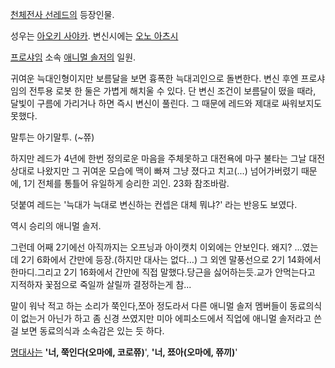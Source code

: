 [[천체전사 선레드]]의 등장인물.

성우는 [[아오키 사야카]]. 변신시에는 [[오노 아츠시]]

[[프로샤임]] 소속 [[애니멀 솔저]]의 일원. 

귀여운 늑대인형이지만 보름달을 보면 흉폭한 늑대괴인으로 돌변한다. 변신 후엔 프로샤임의 전투용 로봇 한 둘은 가볍게 해치울 수 있다. 단 변신 조건이 보름달이 떴을 때라, 달빛이 구름에 가리거나 하면 즉시 변신이 풀린다. 그 때문에 레드와 제대로 싸워보지도 못했다. 

말투는 아기말투. (~쮸)

하지만 레드가 4년에 한번 정의로운 마음을 주체못하고 대전욕에 마구 불타는 그날 대전상대로 나왔지만 그 귀여운 모습에 맥이 빠져 그냥 졌다고 치고(...) 넘어가버렸기 때문에, 1기 전체를 통틀어 유일하게 승리한 괴인. 23화 참조바람.

덧붙여 레드는 '늑대가 늑대로 변신하는 컨셉은 대체 뭐냐?' 라는 반응도 보였다.

역시 승리의 애니멀 솔저.

그런데 어째 2기에선 아직까지는 오프닝과 아이캣치 이외에는 안보인다. 왜지? …였는데 2기 6화에서 간만에 등장.(하지만 대사는 없다…) 그 외엔 말풍선으로 2기 14화에서 한마디.그리고 2기 16화에서 간만에 직접 말했다.당근을 싫어하는듯.교가 안먹는다고 지적하자 꽃점으로 죽일까 살릴까 결정하는게 참...

말이 워낙 적고 하는 소리가 쭉인다,쪼아 정도라서 다른 애니멀 솔저 멤버들이 동료의식이 없는거 아닌가 하고 좀 신경 쓰였지만 미아 에피소드에서 직업에 애니멀 솔저라고 쓴걸 보면 동료의식과 소속감은 있는 듯 하다.

[[명대사]]는 ''''너, 쭉인다(오마에, 코로쮸)'''', ''''너, 쬬아(오마에, 쮸끼)''''
